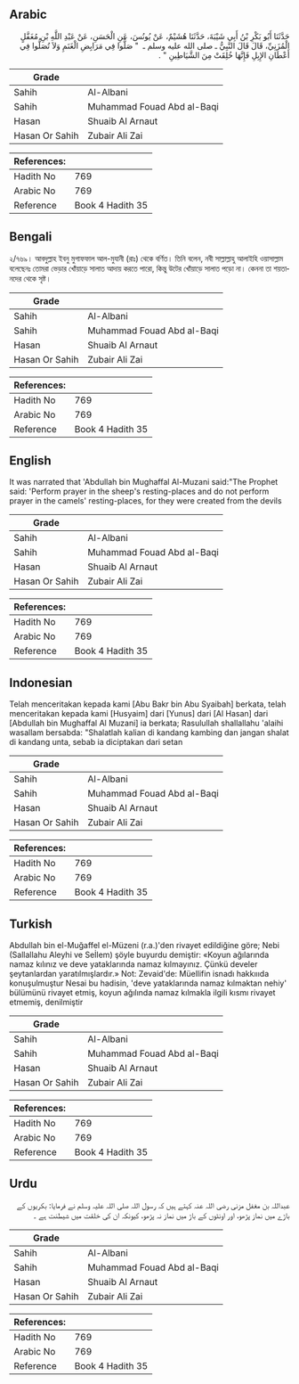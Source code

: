 ## Arabic


<div dir="rtl" lang="ar" style={{fontSize:'larger',backgroundColor:'#f8f9fa',padding:20}}>
حَدَّثَنَا أَبُو بَكْرِ بْنُ أَبِي شَيْبَةَ، حَدَّثَنَا هُشَيْمٌ، عَنْ يُونُسَ، عَنِ الْحَسَنِ، عَنْ عَبْدِ اللَّهِ بْنِ مُغَفَّلٍ الْمُزَنِيِّ، قَالَ قَالَ النَّبِيُّ ـ صلى الله عليه وسلم ـ ‏ "‏ صَلُّوا فِي مَرَابِضِ الْغَنَمِ وَلاَ تُصَلُّوا فِي أَعْطَانِ الإِبِلِ فَإِنَّهَا خُلِقَتْ مِنَ الشَّيَاطِينِ ‏"‏ ‏.‏
</div>
<div style={{backgroundColor:'#f8f9fa',padding:20, marginBottom: 10}}><table> <thead> <tr> <th>Grade</th> <th></th> </tr> </thead> <tbody> <tr><td>Sahih</td><td>Al-Albani</td></tr><tr><td>Sahih</td><td>Muhammad Fouad Abd al-Baqi</td></tr><tr><td>Hasan</td><td>Shuaib Al Arnaut</td></tr><tr><td>Hasan Or Sahih</td><td>Zubair Ali Zai</td></tr></tbody></table><table> <thead> <tr> <th>References:</th> <th></th> </tr> </thead> <tbody><tr><td>Hadith No</td><td>769</td></tr><tr><td>Arabic No</td><td>769</td></tr><tr><td>Reference</td><td>Book 4 Hadith 35</td></tr></tbody></table></div>

## Bengali


<div dir="ltr" lang="bn" style={{fontSize:'larger',backgroundColor:'#f8f9fa',padding:20}}>
২/৭৬৯। আবদুল্লাহ ইবনু মুগাফফাল আল-মুযানী (রাঃ) থেকে বর্ণিত। তিনি বলেন, নবী সাল্লাল্লাহু আলাইহি ওয়াসাল্লাম বলেছেনঃ তোমরা ভেড়ার খোঁয়াড়ে সালাত আদায় করতে পারো, কিন্তু উটের খোঁয়াড়ে সালাত পড়ো না। কেননা তা শয়তানদের থেকে সৃষ্ট।
</div>
<div style={{backgroundColor:'#f8f9fa',padding:20, marginBottom: 10}}><table> <thead> <tr> <th>Grade</th> <th></th> </tr> </thead> <tbody> <tr><td>Sahih</td><td>Al-Albani</td></tr><tr><td>Sahih</td><td>Muhammad Fouad Abd al-Baqi</td></tr><tr><td>Hasan</td><td>Shuaib Al Arnaut</td></tr><tr><td>Hasan Or Sahih</td><td>Zubair Ali Zai</td></tr></tbody></table><table> <thead> <tr> <th>References:</th> <th></th> </tr> </thead> <tbody><tr><td>Hadith No</td><td>769</td></tr><tr><td>Arabic No</td><td>769</td></tr><tr><td>Reference</td><td>Book 4 Hadith 35</td></tr></tbody></table></div>

## English


<div dir="ltr" lang="en" style={{fontSize:'larger',backgroundColor:'#f8f9fa',padding:20}}>
It was narrated that 'Abdullah bin Mughaffal Al-Muzani said:"The Prophet said: 'Perform prayer in the sheep's resting-places and do not perform prayer in the camels' resting-places, for they were created from the devils
</div>
<div style={{backgroundColor:'#f8f9fa',padding:20, marginBottom: 10}}><table> <thead> <tr> <th>Grade</th> <th></th> </tr> </thead> <tbody> <tr><td>Sahih</td><td>Al-Albani</td></tr><tr><td>Sahih</td><td>Muhammad Fouad Abd al-Baqi</td></tr><tr><td>Hasan</td><td>Shuaib Al Arnaut</td></tr><tr><td>Hasan Or Sahih</td><td>Zubair Ali Zai</td></tr></tbody></table><table> <thead> <tr> <th>References:</th> <th></th> </tr> </thead> <tbody><tr><td>Hadith No</td><td>769</td></tr><tr><td>Arabic No</td><td>769</td></tr><tr><td>Reference</td><td>Book 4 Hadith 35</td></tr></tbody></table></div>

## Indonesian


<div dir="ltr" lang="id" style={{fontSize:'larger',backgroundColor:'#f8f9fa',padding:20}}>
Telah menceritakan kepada kami [Abu Bakr bin Abu Syaibah] berkata, telah menceritakan kepada kami [Husyaim] dari [Yunus] dari [Al Hasan] dari [Abdullah bin Mughaffal Al Muzani] ia berkata; Rasulullah shallallahu 'alaihi wasallam bersabda: "Shalatlah kalian di kandang kambing dan jangan shalat di kandang unta, sebab ia diciptakan dari setan
</div>
<div style={{backgroundColor:'#f8f9fa',padding:20, marginBottom: 10}}><table> <thead> <tr> <th>Grade</th> <th></th> </tr> </thead> <tbody> <tr><td>Sahih</td><td>Al-Albani</td></tr><tr><td>Sahih</td><td>Muhammad Fouad Abd al-Baqi</td></tr><tr><td>Hasan</td><td>Shuaib Al Arnaut</td></tr><tr><td>Hasan Or Sahih</td><td>Zubair Ali Zai</td></tr></tbody></table><table> <thead> <tr> <th>References:</th> <th></th> </tr> </thead> <tbody><tr><td>Hadith No</td><td>769</td></tr><tr><td>Arabic No</td><td>769</td></tr><tr><td>Reference</td><td>Book 4 Hadith 35</td></tr></tbody></table></div>

## Turkish


<div dir="ltr" lang="tr" style={{fontSize:'larger',backgroundColor:'#f8f9fa',padding:20}}>
Abdullah bin el-Muğaffel el-Müzeni (r.a.)'den rivayet edildiğine göre; Nebi (Sallallahu Aleyhi ve Seİlem) şöyle buyurdu demiştir: «Koyun ağılarında namaz kılınız ve deve yataklarında namaz kılmayınız. Çünkü develer şeytanlardan yaratılmışlardır.» Not: Zevaid'de: Müellifin isnadı hakkıııda konuşulmuştur Nesai bu hadisin, 'deve yataklarında namaz kılmaktan nehiy' bülümünü rivayet etmiş, koyun ağılında namaz kılmakla ilgili kısmı rivayet etmemiş, denilmiştir
</div>
<div style={{backgroundColor:'#f8f9fa',padding:20, marginBottom: 10}}><table> <thead> <tr> <th>Grade</th> <th></th> </tr> </thead> <tbody> <tr><td>Sahih</td><td>Al-Albani</td></tr><tr><td>Sahih</td><td>Muhammad Fouad Abd al-Baqi</td></tr><tr><td>Hasan</td><td>Shuaib Al Arnaut</td></tr><tr><td>Hasan Or Sahih</td><td>Zubair Ali Zai</td></tr></tbody></table><table> <thead> <tr> <th>References:</th> <th></th> </tr> </thead> <tbody><tr><td>Hadith No</td><td>769</td></tr><tr><td>Arabic No</td><td>769</td></tr><tr><td>Reference</td><td>Book 4 Hadith 35</td></tr></tbody></table></div>

## Urdu


<div dir="rtl" lang="ur" style={{fontSize:'larger',backgroundColor:'#f8f9fa',padding:20}}>
عبداللہ بن مغفل مزنی رضی اللہ عنہ کہتے ہیں کہ رسول اللہ صلی اللہ علیہ وسلم نے فرمایا: بکریوں کے باڑے میں نماز پڑھو، اور اونٹوں کے باڑ میں نماز نہ پڑھو، کیونکہ ان کی خلقت میں شیطنت ہے ۔
</div>
<div style={{backgroundColor:'#f8f9fa',padding:20, marginBottom: 10}}><table> <thead> <tr> <th>Grade</th> <th></th> </tr> </thead> <tbody> <tr><td>Sahih</td><td>Al-Albani</td></tr><tr><td>Sahih</td><td>Muhammad Fouad Abd al-Baqi</td></tr><tr><td>Hasan</td><td>Shuaib Al Arnaut</td></tr><tr><td>Hasan Or Sahih</td><td>Zubair Ali Zai</td></tr></tbody></table><table> <thead> <tr> <th>References:</th> <th></th> </tr> </thead> <tbody><tr><td>Hadith No</td><td>769</td></tr><tr><td>Arabic No</td><td>769</td></tr><tr><td>Reference</td><td>Book 4 Hadith 35</td></tr></tbody></table></div>